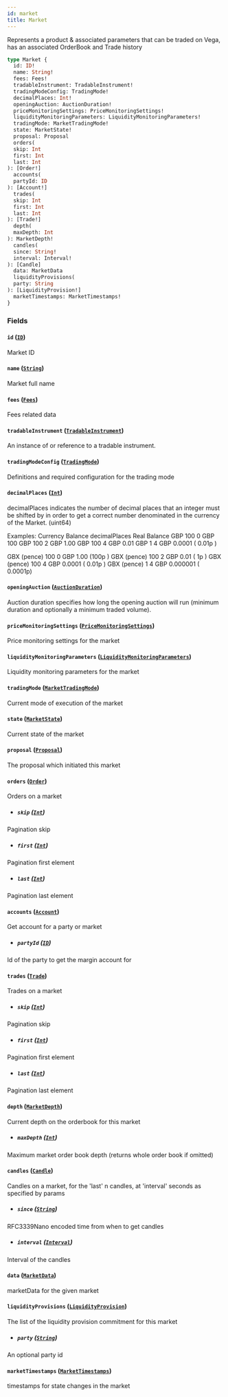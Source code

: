 ```yaml
---
id: market
title: Market
---
```



Represents a product & associated parameters that can be traded on Vega, has an associated OrderBook and Trade history

```graphql
type Market {
  id: ID!
  name: String!
  fees: Fees!
  tradableInstrument: TradableInstrument!
  tradingModeConfig: TradingMode!
  decimalPlaces: Int!
  openingAuction: AuctionDuration!
  priceMonitoringSettings: PriceMonitoringSettings!
  liquidityMonitoringParameters: LiquidityMonitoringParameters!
  tradingMode: MarketTradingMode!
  state: MarketState!
  proposal: Proposal
  orders(
  skip: Int
  first: Int
  last: Int
): [Order!]
  accounts(
  partyId: ID
): [Account!]
  trades(
  skip: Int
  first: Int
  last: Int
): [Trade!]
  depth(
  maxDepth: Int
): MarketDepth!
  candles(
  since: String!
  interval: Interval!
): [Candle]
  data: MarketData
  liquidityProvisions(
  party: String
): [LiquidityProvision!]
  marketTimestamps: MarketTimestamps!
}
```


### Fields

#### `id` ([`ID`](/docs/v0.47/graphql/scalars/id))

Market ID


#### `name` ([`String`](/docs/v0.47/graphql/scalars/string))

Market full name


#### `fees` ([`Fees`](/docs/v0.47/graphql/objects/fees))

Fees related data


#### `tradableInstrument` ([`TradableInstrument`](/docs/v0.47/graphql/objects/tradable-instrument))

An instance of or reference to a tradable instrument.


#### `tradingModeConfig` ([`TradingMode`](/docs/v0.47/graphql/unions/trading-mode))

Definitions and required configuration for the trading mode


#### `decimalPlaces` ([`Int`](/docs/v0.47/graphql/scalars/int))

decimalPlaces indicates the number of decimal places that an integer must be shifted by in order to get a correct
number denominated in the currency of the Market. (uint64)

Examples:
Currency     Balance  decimalPlaces  Real Balance
GBP              100              0       GBP 100
GBP              100              2       GBP   1.00
GBP              100              4       GBP   0.01
GBP                1              4       GBP   0.0001   (  0.01p  )

GBX (pence)      100              0       GBP   1.00     (100p     )
GBX (pence)      100              2       GBP   0.01     (  1p     )
GBX (pence)      100              4       GBP   0.0001   (  0.01p  )
GBX (pence)        1              4       GBP   0.000001 (  0.0001p)


#### `openingAuction` ([`AuctionDuration`](/docs/v0.47/graphql/objects/auction-duration))

Auction duration specifies how long the opening auction will run (minimum
duration and optionally a minimum traded volume).


#### `priceMonitoringSettings` ([`PriceMonitoringSettings`](/docs/v0.47/graphql/objects/price-monitoring-settings))

Price monitoring settings for the market


#### `liquidityMonitoringParameters` ([`LiquidityMonitoringParameters`](/docs/v0.47/graphql/objects/liquidity-monitoring-parameters))

Liquidity monitoring parameters for the market


#### `tradingMode` ([`MarketTradingMode`](/docs/v0.47/graphql/enums/market-trading-mode))

Current mode of execution of the market


#### `state` ([`MarketState`](/docs/v0.47/graphql/enums/market-state))

Current state of the market


#### `proposal` ([`Proposal`](/docs/v0.47/graphql/objects/proposal))

The proposal which initiated this market


#### `orders` ([`Order`](/docs/v0.47/graphql/objects/order))

Orders on a market
- ##### `skip` ([`Int`](/docs/v0.47/graphql/scalars/int))

Pagination skip


- ##### `first` ([`Int`](/docs/v0.47/graphql/scalars/int))

Pagination first element


- ##### `last` ([`Int`](/docs/v0.47/graphql/scalars/int))

Pagination last element


#### `accounts` ([`Account`](/docs/v0.47/graphql/objects/account))

Get account for a party or market
- ##### `partyId` ([`ID`](/docs/v0.47/graphql/scalars/id))

Id of the party to get the margin account for


#### `trades` ([`Trade`](/docs/v0.47/graphql/objects/trade))

Trades on a market
- ##### `skip` ([`Int`](/docs/v0.47/graphql/scalars/int))

Pagination skip


- ##### `first` ([`Int`](/docs/v0.47/graphql/scalars/int))

Pagination first element


- ##### `last` ([`Int`](/docs/v0.47/graphql/scalars/int))

Pagination last element


#### `depth` ([`MarketDepth`](/docs/v0.47/graphql/objects/market-depth))

Current depth on the orderbook for this market
- ##### `maxDepth` ([`Int`](/docs/v0.47/graphql/scalars/int))

Maximum market order book depth (returns whole order book if omitted)


#### `candles` ([`Candle`](/docs/v0.47/graphql/objects/candle))

Candles on a market, for the 'last' n candles, at 'interval' seconds as specified by params
- ##### `since` ([`String`](/docs/v0.47/graphql/scalars/string))

RFC3339Nano encoded time from when to get candles


- ##### `interval` ([`Interval`](/docs/v0.47/graphql/enums/interval))

Interval of the candles


#### `data` ([`MarketData`](/docs/v0.47/graphql/objects/market-data))

marketData for the given market


#### `liquidityProvisions` ([`LiquidityProvision`](/docs/v0.47/graphql/objects/liquidity-provision))

The list of the liquidity provision commitment for this market
- ##### `party` ([`String`](/docs/v0.47/graphql/scalars/string))

An optional party id


#### `marketTimestamps` ([`MarketTimestamps`](/docs/v0.47/graphql/objects/market-timestamps))

timestamps for state changes in the market




